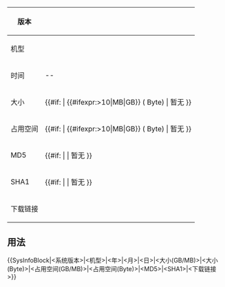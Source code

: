 {| class="wikitable mw-collapsible mw-collapsed"
!版本
|{{{1}}}
|-
!机型
|{{{2}}}
|-
!时间
|{{{3}}}-{{{4}}}-{{{5}}}
|-
!大小
|{{#if: {{{6}}} | {{{6}}} {{#ifexpr:{{{6}}}>10|MB|GB}} ({{{7}}} Byte) | 暂无 }} 
|-
!占用空间
|{{#if: {{{8}}} | {{{8}}} {{#ifexpr:{{{6}}}>10|MB|GB}} ({{{9}}} Byte) | 暂无 }}
|-
!MD5
|{{#if: {{{10}}} | {{{10}}} | 暂无 }}
|-
!SHA1
|{{#if: {{{11}}} | {{{11}}} | 暂无 }}
|-
!下载链接
|{{{12}}}
|}

<noinclude>
== 用法 ==
<nowiki>{{SysInfoBlock|<系统版本>|<机型>|<年>|<月>|<日>|<大小(GB/MB)>|<大小(Byte)>|<占用空间(GB/MB)>|<占用空间(Byte)>|<MD5>|<SHA1>|<下载链接>}}</nowiki>
</noinclude>
